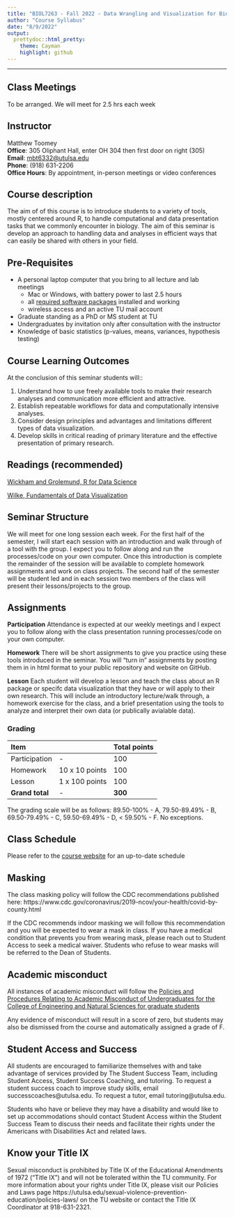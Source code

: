 ```yaml
---
title: "BIOL7263 - Fall 2022 - Data Wrangling and Visualization for Biology"
author: "Course Syllabus"
date: "8/9/2022"
output:
  prettydoc::html_pretty:
    theme: Cayman
    highlight: github
---
```


___

## Class Meetings

To be arranged. We will meet for 2.5 hrs each week

## Instructor

Matthew Toomey  
**Office**: 305 Oliphant Hall, enter OH 304 then first door on right (305)  
**Email**: [mbt6332@utulsa.edu](mailto:mbt6332@utulsa.edu)  
**Phone**: (918) 631-2206  
**Office Hours**: By appointment, in-person meetings or video conferences 

## Course description 

The aim of of this course is to introduce students to a variety of tools, mostly centered around R, to handle computational and data presentation tasks that we commonly encounter in biology. The aim of this seminar is develop an approach to handling data and analyses in efficient ways that can easily be shared with others in your field.

## Pre-Requisites
* A personal laptop computer that you bring to all lecture and lab meetings
    - Mac or Windows, with battery power to last 2.5 hours
    - all [required software packages](CourseMaterials/InstallationInstructions.html) installed and working
    - wireless access and an active TU mail account
* Graduate standing as a PhD or MS student at TU
* Undergraduates by invitation only after consultation with the instructor
* Knowledge of basic statistics (p-values, means, variances, hypothesis testing)

## Course Learning Outcomes
At the conclusion of this seminar students will::

1. Understand how to use freely available tools to make their research analyses and communication more efficient and attractive.  
2. Establish repeatable workflows for data and computationally intensive analyses.
3. Consider design principles and advantages and limitations different types of data visualization.
4. Develop skills in critical reading of primary literature and the effective presentation of primary research.  


## Readings (recommended)

[Wickham and Grolemund, R for Data Science](https://r4ds.had.co.nz/)

[Wilke, Fundamentals of Data Visualization](https://clauswilke.com/dataviz/)

## Seminar Structure

We will meet for one long session each week. For the first half of the semester, I will start each session with an introduction and walk through of a tool with the group. I expect you to follow along and run the processes/code on your own computer. Once this introduction is complete the remainder of the session will be available to complete homework assignments and work on class projects. The second half of the semester will be student led and in each session two members of the class will present their lessons/projects to the group. 

## Assignments

**Participation** Attendance is expected at our weekly meetings and I expect you to follow along with the class presentation running processes/code on your own computer.

**Homework** There will be short assignments to give you practice using these tools introduced in the seminar. You will "turn in" assignments by posting them in in html format to your public repository and website on GitHub.

**Lesson** Each student will develop a lesson and teach the class about an R package or specifc data visualization that they have or will apply to their own research. This will include an introductory lecture/walk through, a homework exercise for the class, and a brief presentation using the tools to analyze and interpret their own data (or publically avialable data).  

### Grading 

Item |   | Total points  
:------------  | :-------------  | :------------
Participation  | -  | 100   
Homework  | 10 x 10 points  | 100   
Lesson  | 1 x 100 points  | 100  
 **Grand total**  | -  | **300**

The grading scale will be as follows:  89.50-100% - A, 79.50-89.49% - B, 69.50-79.49% - C, 59.50-69.49% - D, < 59.50% - F. No exceptions. 

## Class Schedule

Please refer to the [course website](index.html) for an up-to-date schedule

## Masking 

The class masking policy will follow the CDC recommendations published here: https://www.cdc.gov/coronavirus/2019-ncov/your-health/covid-by-county.html 

If the CDC recommends indoor masking we will follow this recommendation and you will be expected to wear a mask in class. If you have a medical condition that prevents you from wearing mask, please reach out to Student Access to seek a medical waiver.  Students who refuse to wear masks will be referred to the Dean of Students.

## Academic misconduct

All instances of academic misconduct will follow the [Policies and Procedures Relating to Academic Misconduct of Undergraduates for the College of Engineering and Natural Sciences for graduate students](https://univoftulsa.sharepoint.com/sites/AcademicAffairs/academicpolicies/Shared%20Documents/Forms/AllItems.aspx?id=/sites/AcademicAffairs/academicpolicies/Shared%20Documents/Graduate%20School%20Academic%20Misconduct%20Policy-%20August%202017.pdf&parent=/sites/AcademicAffairs/academicpolicies/Shared%20Documents)

Any evidence of misconduct will result in a score of zero, but students may also be dismissed from the course and automatically assigned a grade of F.

## Student Access and Success

All students are encouraged to familiarize themselves with and take advantage of services provided by The Student Success Team, including Student Access, Student Success Coaching, and tutoring. To request a student success coach to improve study skills, email successcoaches@utulsa.edu. To request a tutor, email tutoring@utulsa.edu.

Students who have or believe they may have a disability and would like to set up accommodations should contact Student Access within the Student Success Team to discuss their needs and facilitate their rights under the Americans with Disabilities Act and related laws. 

## Know your Title IX

Sexual misconduct is prohibited by Title IX of the Educational Amendments of 1972 ("Title IX") and will not be tolerated within the TU community.  For more information about your rights under Title IX, please visit our Policies and Laws page https://utulsa.edu/sexual-violence-prevention-education/policies-laws/ on the TU website or contact the Title IX Coordinator at 918-631-2321.  



